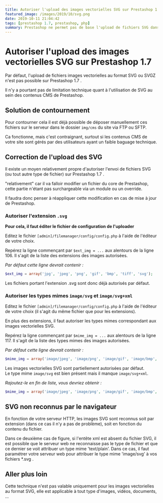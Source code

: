 ```yaml
---
title: Autoriser l'upload des images vectorielles SVG sur Prestashop 1.7
featured_image: /images/2019/10/svg.png
date: 2019-10-11 21:04:42
tags: [prestashop 1.7, prestashop, php]
summary: Prestashop ne permet pas de base l'upload de fichiers SVG dans les medias.
---
```


# Autoriser l'upload des images vectorielles SVG sur Prestashop 1.7

Par défaut, l'upload de fichiers images vectorielles au format SVG ou SVGZ n'est pas possible sur Prestashop 1.7 .

Il n'y a pourtant pas de limitation technique quant à l'utilisation de SVG au sein des contenus CMS de Prestashop.

## Solution de contournement

Pour contourner cela il est déjà possible de déposer manuellement ces fichiers sur le serveur dans le dossier `img/cms` du site via FTP ou SFTP.

Ca fonctionne, mais c'est contraignant, surtout si les contenus CMS de votre site sont gérés par des utilisateurs ayant un faible baguage technique.

## Correction de l'upload des SVG

Il existe un moyen relativement propre d'autoriser l'envoi de fichiers SVG (ou tout autre type de fichier) sur Prestashop 1.7 .

"relativement" car il va falloir modifier un fichier du core de Prestashop, cette partie n'étant pas surchargeable via un module ou un override.

Il faudra donc penser à réappliquer cette modification en cas de mise à jour de Prestashop.

### Autoriser l'extension `.svg`

**Pour cela, il faut éditer le fichier de configuration de l'uploader**

Editez le fichier `[admin]/filemanager/config/config.php` à l'aide de l'éditeur de votre choix.

Repérez la ligne commençant par `$ext_img = ...` aux alentours de la ligne 106. Il s'agit de la liste des extensions des images autorisées.

_Par défaut cette ligne devrait contenir :_

```php
$ext_img = array('jpg', 'jpeg', 'png', 'gif', 'bmp', 'tiff', 'svg');
```

Les fichiers portant l'extension .svg sont donc déjà autorisés par défaut.

### Autoriser les types mimes `image/svg` et `image/svg+xml`

Editez le fichier `[admin]/filemanager/config/config.php` à l'aide de l'éditeur de votre choix (il s'agit du même fichier que pour les extensions).

En plus des extensions, il faut autoriser les types mimes correspondant aux images vectorielles SVG.

Repérez la ligne commençant par `$mime_img = ...` aux alentours de la ligne 117. Il s'agit de la liste des types mimes des images autorisées.

_Par défaut cette ligne devrait contenir :_

```php
$mime_img = array('image/jpeg', 'image/png', 'image/gif', 'image/bmp', 'image/tiff', 'image/svg');
```

Les images vectorielles SVG sont partiellement autorisées par défaut.<br/>
Le type mime `image/svg` est bien présent mais il manque `image/svg+xml`.

_Rajoutez-le en fin de liste, vous devriez obtenir :_

```php
$mime_img = array('image/jpeg', 'image/png', 'image/gif', 'image/bmp', 'image/tiff', 'image/svg', 'image/svg+xml');
```

## SVG non reconnus par le navigateur

En fonction de votre serveur HTTP, les images SVG sont reconnus soit par extension (dans ce cas il n'y a pas de problème), soit en fonction du contenu du fichier.

Dans ce deuxième cas de figure, si l'entête xml est absent du fichier SVG, il est possible que le serveur web ne reconnaisse pas le type de fichier et que ce dernier se voit attribuer un type mime 'text/plain'.
Dans ce cas, il faut paramétrer votre serveur web pour attribuer le type mime 'image/svg' à vos fichiers \*.svg .

## Aller plus loin

Cette technique n'est pas valable uniquement pour les images vectorielles au format SVG, elle est applicable à tout type d'images, vidéos, documents, ...
